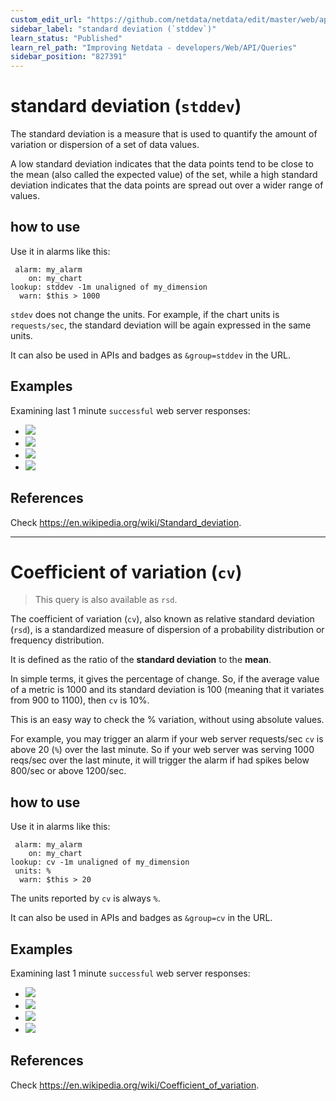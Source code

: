 ```yaml
---
custom_edit_url: "https://github.com/netdata/netdata/edit/master/web/api/queries/stddev/README.md"
sidebar_label: "standard deviation (`stddev`)"
learn_status: "Published"
learn_rel_path: "Improving Netdata - developers/Web/API/Queries"
sidebar_position: "827391"
---
```



# standard deviation (`stddev`)

The standard deviation is a measure that is used to quantify the amount of variation or dispersion
of a set of data values.

A low standard deviation indicates that the data points tend to be close to the mean (also called the
expected value) of the set, while a high standard deviation indicates that the data points are spread
out over a wider range of values.

## how to use

Use it in alarms like this:

```
 alarm: my_alarm
    on: my_chart
lookup: stddev -1m unaligned of my_dimension
  warn: $this > 1000
```

`stdev` does not change the units. For example, if the chart units is `requests/sec`, the standard
deviation will be again expressed in the same units. 

It can also be used in APIs and badges as `&group=stddev` in the URL.

## Examples

Examining last 1 minute `successful` web server responses:

-   ![](https://registry.my-netdata.io/api/v1/badge.svg?chart=web_log_nginx.response_statuses&dimensions=success&group=min&after=-60&label=min)
-   ![](https://registry.my-netdata.io/api/v1/badge.svg?chart=web_log_nginx.response_statuses&dimensions=success&group=average&after=-60&label=average&value_color=yellow)
-   ![](https://registry.my-netdata.io/api/v1/badge.svg?chart=web_log_nginx.response_statuses&dimensions=success&group=stddev&after=-60&label=standard+deviation&value_color=orange)
-   ![](https://registry.my-netdata.io/api/v1/badge.svg?chart=web_log_nginx.response_statuses&dimensions=success&group=max&after=-60&label=max)

## References

Check <https://en.wikipedia.org/wiki/Standard_deviation>.

---

# Coefficient of variation (`cv`)

> This query is also available as `rsd`.

The coefficient of variation (`cv`), also known as relative standard deviation (`rsd`),
is a standardized measure of dispersion of a probability distribution or frequency distribution.

It is defined as the ratio of the **standard deviation** to the **mean**.  

In simple terms, it gives the percentage of change. So, if the average value of a metric is 1000
and its standard deviation is 100 (meaning that it variates from 900 to 1100), then `cv` is 10%.

This is an easy way to check the % variation, without using absolute values.

For example, you may trigger an alarm if your web server requests/sec `cv` is above 20 (`%`)
over the last minute. So if your web server was serving 1000 reqs/sec over the last minute,
it will trigger the alarm if had spikes below 800/sec or above 1200/sec.

## how to use

Use it in alarms like this:

```
 alarm: my_alarm
    on: my_chart
lookup: cv -1m unaligned of my_dimension
 units: %
  warn: $this > 20
```

The units reported by `cv` is always `%`.

It can also be used in APIs and badges as `&group=cv` in the URL.

## Examples

Examining last 1 minute `successful` web server responses:

-   ![](https://registry.my-netdata.io/api/v1/badge.svg?chart=web_log_nginx.response_statuses&dimensions=success&group=min&after=-60&label=min)
-   ![](https://registry.my-netdata.io/api/v1/badge.svg?chart=web_log_nginx.response_statuses&dimensions=success&group=average&after=-60&label=average&value_color=yellow)
-   ![](https://registry.my-netdata.io/api/v1/badge.svg?chart=web_log_nginx.response_statuses&dimensions=success&group=cv&after=-60&label=coefficient+of+variation&value_color=orange&units=pcent)
-   ![](https://registry.my-netdata.io/api/v1/badge.svg?chart=web_log_nginx.response_statuses&dimensions=success&group=max&after=-60&label=max)

## References

Check <https://en.wikipedia.org/wiki/Coefficient_of_variation>.


